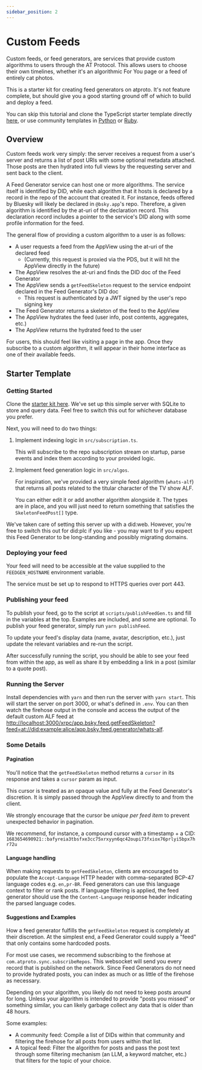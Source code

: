 ```yaml
---
sidebar_position: 2
---
```


# Custom Feeds

Custom feeds, or feed generators, are services that provide custom algorithms to users through the AT Protocol. This allows users to choose their own timelines, whether it's an algorithmic For You page or a feed of entirely cat photos.

This is a starter kit for creating feed generators on atproto. It's not feature complete, but should give you a good starting ground off of which to build and deploy a feed.

You can skip this tutorial and clone the TypeScript starter template directly [here](https://github.com/bluesky-social/feed-generator), or use community templates in [Python](https://github.com/MarshalX/bluesky-feed-generator) or [Ruby](https://github.com/mackuba/bluesky-feeds-rb).

## Overview

Custom feeds work very simply: the server receives a request from a user's server and returns a list of post URIs with some optional metadata attached. Those posts are then hydrated into full views by the requesting server and sent back to the client.

A Feed Generator service can host one or more algorithms. The service itself is identified by DID, while each algorithm that it hosts is declared by a record in the repo of the account that created it. For instance, feeds offered by Bluesky will likely be declared in `@bsky.app`'s repo. Therefore, a given algorithm is identified by the at-uri of the declaration record. This declaration record includes a pointer to the service's DID along with some profile information for the feed.

The general flow of providing a custom algorithm to a user is as follows:
- A user requests a feed from the AppView using the at-uri of the declared feed
  - (Currently, this request is proxied via the PDS, but it will hit the AppView directly in the future)
- The AppView resolves the at-uri and finds the DID doc of the Feed Generator
- The AppView sends a `getFeedSkeleton` request to the service endpoint declared in the Feed Generator's DID doc
  - This request is authenticated by a JWT signed by the user's repo signing key
- The Feed Generator returns a skeleton of the feed to the AppView
- The AppView hydrates the feed (user info, post contents, aggregates, etc.)
- The AppView returns the hydrated feed to the user

For users, this should feel like visiting a page in the app. Once they subscribe to a custom algorithm, it will appear in their home interface as one of their available feeds.

## Starter Template 

### Getting Started

Clone the [starter kit here](https://github.com/bluesky-social/feed-generator). We've set up this simple server with SQLite to store and query data. Feel free to switch this out for whichever database you prefer.

Next, you will need to do two things:

1. Implement indexing logic in `src/subscription.ts`. 
   
   This will subscribe to the repo subscription stream on startup, parse events and index them according to your provided logic.

2. Implement feed generation logic in `src/algos`.

   For inspiration, we've provided a very simple feed algorithm (`whats-alf`) that returns all posts related to the titular character of the TV show ALF. 

   You can either edit it or add another algorithm alongside it. The types are in place, and you will just need to return something that satisfies the `SkeletonFeedPost[]` type.

We've taken care of setting this server up with a did:web. However, you're free to switch this out for did:plc if you like - you may want to if you expect this Feed Generator to be long-standing and possibly migrating domains.

### Deploying your feed

Your feed will need to be accessible at the value supplied to the `FEEDGEN_HOSTNAME` environment variable.

The service must be set up to respond to HTTPS queries over port 443.

### Publishing your feed

To publish your feed, go to the script at `scripts/publishFeedGen.ts` and fill in the variables at the top. Examples are included, and some are optional. To publish your feed generator, simply run `yarn publishFeed`.

To update your feed's display data (name, avatar, description, etc.), just update the relevant variables and re-run the script.

After successfully running the script, you should be able to see your feed from within the app, as well as share it by embedding a link in a post (similar to a quote post).

### Running the Server

Install dependencies with `yarn` and then run the server with `yarn start`. This will start the server on port 3000, or what's defined in `.env`. You can then watch the firehose output in the console and access the output of the default custom ALF feed at [http://localhost:3000/xrpc/app.bsky.feed.getFeedSkeleton?feed=at://did:example:alice/app.bsky.feed.generator/whats-alf](http://localhost:3000/xrpc/app.bsky.feed.getFeedSkeleton?feed=at://did:example:alice/app.bsky.feed.generator/whats-alf).

### Some Details

#### Pagination

You'll notice that the `getFeedSkeleton` method returns a `cursor` in its response and takes a `cursor` param as input.

This cursor is treated as an opaque value and fully at the Feed Generator's discretion. It is simply passed through the AppView directly to and from the client.

We strongly encourage that the cursor be _unique per feed item_ to prevent unexpected behavior in pagination.

We recommend, for instance, a compound cursor with a timestamp + a CID:
`1683654690921::bafyreia3tbsfxe3cc75xrxyyn6qc42oupi73fxiox76prlyi5bpx7hr72u`

#### Language handling

When making requests to `getFeedSkeleton`, clients are encouraged to populate the `Accept-Language` HTTP header with comma-separated BCP-47 language codes e.g. `en,pr-BR`. Feed generators can use this language context to filter or rank posts. If language filtering is applied, the feed generator should use the the `Content-Language` response header indicating the parsed language codes.

#### Suggestions and Examples

How a feed generator fulfills the `getFeedSkeleton` request is completely at their discretion. At the simplest end, a Feed Generator could supply a "feed" that only contains some hardcoded posts.

For most use cases, we recommend subscribing to the firehose at `com.atproto.sync.subscribeRepos`. This websocket will send you every record that is published on the network. Since Feed Generators do not need to provide hydrated posts, you can index as much or as little of the firehose as necessary.

Depending on your algorithm, you likely do not need to keep posts around for long. Unless your algorithm is intended to provide "posts you missed" or something similar, you can likely garbage collect any data that is older than 48 hours.

Some examples:
- A community feed: Compile a list of DIDs within that community and filtering the firehose for all posts from users within that list.
- A topical feed: Filter the algorithm for posts and pass the post text through some filtering mechanism (an LLM, a keyword matcher, etc.) that filters for the topic of your choice.
